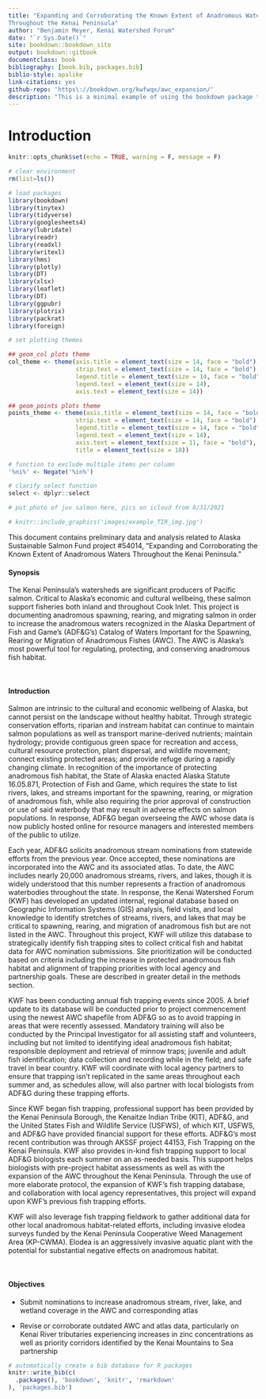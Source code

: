 ```yaml
--- 
title: "Expanding and Corroborating the Known Extent of Anadromous Waters
Throughout the Kenai Peninsula"
author: "Benjamin Meyer, Kenai Watershed Forum"
date: "`r Sys.Date()`"
site: bookdown::bookdown_site
output: bookdown::gitbook
documentclass: book
bibliography: [book.bib, packages.bib]
biblio-style: apalike
link-citations: yes
github-repo: 'https\://bookdown.org/kwfwqx/awc_expansion/'
description: "This is a minimal example of using the bookdown package to write a book. The output format for this example is bookdown::gitbook."
---
```



# Introduction

```r
knitr::opts_chunk$set(echo = TRUE, warning = F, message = F)

# clear environment
rm(list=ls())

# load packages
library(bookdown)
library(tinytex)
library(tidyverse)
library(googlesheets4)
library(lubridate)
library(readr)
library(readxl)
library(writexl)
library(hms)
library(plotly)
library(DT)
library(xlsx)
library(leaflet)
library(DT)
library(ggpubr)
library(plotrix)
library(packrat)
library(foreign)

# set plotting themes

## geom_col plots theme
col_theme <- theme(axis.title = element_text(size = 14, face = "bold"),
                   strip.text = element_text(size = 14, face = "bold"),
                   legend.title = element_text(size = 14, face = "bold"),
                   legend.text = element_text(size = 14),
                   axis.text = element_text(size = 14))

## geom_points plots theme
points_theme <- theme(axis.title = element_text(size = 14, face = "bold"),
                   strip.text = element_text(size = 14, face = "bold"),
                   legend.title = element_text(size = 14, face = "bold"),
                   legend.text = element_text(size = 14),
                   axis.text = element_text(size = 11, face = "bold"),
                   title = element_text(size = 18))

# function to exclude multiple items per column
'%ni%' <- Negate('%in%')

# clarify select function
select <- dplyr::select
```

```r

# put photo of juv salmon here, pics on icloud from 8/31/2021

# knitr::include_graphics('images/example_TIR_img.jpg')

```

This document contains preliminary data and analysis related to Alaska Sustainable Salmon Fund project #54014, "Expanding and Corroborating the Known Extent of Anadromous Waters Throughout the Kenai Peninsula."

#### Synopsis

The Kenai Peninsula's watersheds are significant producers of Pacific salmon. Critical to Alaska's economic and cultural wellbeing, these salmon support fisheries both inland and throughout Cook Inlet. This project is documenting anadromous spawning, rearing, and migrating salmon in order to increase the anadromous waters recognized in the Alaska Department of Fish and Game's (ADF&G's) Catalog of Waters Important for the Spawning, Rearing or Migration of Anadromous Fishes (AWC). The AWC is Alaska's most powerful tool for regulating, protecting, and conserving anadromous fish habitat.

<br>

#### Introduction

Salmon are intrinsic to the cultural and economic wellbeing of Alaska, but cannot persist on the landscape without healthy habitat. Through strategic conservation efforts, riparian and instream habitat can continue to maintain salmon populations as well as transport marine-derived nutrients; maintain hydrology; provide contiguous green space for recreation and access, cultural resource protection, plant dispersal, and wildlife movement; connect existing protected areas; and provide refuge during a rapidly changing climate. In recognition of the importance of protecting anadromous fish habitat, the State of Alaska enacted Alaska Statute 16.05.871, Protection of Fish and Game, which requires the state to list rivers, lakes, and streams important for the spawning, rearing, or migration of anadromous fish, while also requiring the prior approval of construction or use of said waterbody that may result in adverse effects on salmon populations. In response, ADF&G began overseeing the AWC whose data is now publicly hosted online for resource managers and interested members of the public to utilize.

Each year, ADF&G solicits anadromous stream nominations from statewide efforts from the previous year. Once accepted, these nominations are incorporated into the AWC and its associated atlas. To date, the AWC includes nearly 20,000 anadromous streams, rivers, and lakes, though it is widely understood that this number represents a fraction of anadromous waterbodies throughout the state. In response, the Kenai Watershed Forum (KWF) has developed an updated internal, regional database based on Geographic Information Systems (GIS) analysis, field visits, and local knowledge to identify stretches of streams, rivers, and lakes that may be critical to spawning, rearing, and migration of anadromous fish but are not listed in the AWC. Throughout this project, KWF will utilize this database to strategically identify fish trapping sites to collect critical fish and habitat data for AWC nomination submissions. Site prioritization will be conducted based on criteria including the increase in protected anadromous fish habitat and alignment of trapping priorities with local agency and partnership goals. These are described in greater detail in the methods section.

KWF has been conducting annual fish trapping events since 2005. A brief update to its database will be conducted prior to project commencement using the newest AWC shapefile from ADF&G so as to avoid trapping in areas that were recently assessed. Mandatory training will also be conducted by the Principal Investigator for all assisting staff and volunteers, including but not limited to identifying ideal anadromous fish habitat; responsible deployment and retrieval of minnow traps; juvenile and adult fish identification; data collection and recording while in the field; and safe travel in bear country. KWF will coordinate with local agency partners to ensure that trapping isn't replicated in the same areas throughout each summer and, as schedules allow, will also partner with local biologists from ADF&G during these trapping efforts.

Since KWF began fish trapping, professional support has been provided by the Kenai Peninsula Borough, the Kenaitze Indian Tribe (KIT), ADF&G, and the United States Fish and Wildlife Service (USFWS), of which KIT, USFWS, and ADF&G have provided financial support for these efforts. ADF&G's most recent contribution was through AKSSF project 44153, Fish Trapping on the Kenai Peninsula. KWF also provides in-kind fish trapping support to local ADF&G biologists each summer on an as-needed basis. This support helps biologists with pre-project habitat assessments as well as with the expansion of the AWC throughout the Kenai Peninsula. Through the use of more elaborate protocol, the expansion of KWF's fish trapping database, and collaboration with local agency representatives, this project will expand upon KWF's previous fish trapping efforts.

KWF will also leverage fish trapping fieldwork to gather additional data for other local anadromous habitat-related efforts, including invasive elodea surveys funded by the Kenai Peninsula Cooperative Weed Management Area (KP-CWMA). Elodea is an aggressively invasive aquatic plant with the potential for substantial negative effects on anadromous habitat.

<br>

#### Objectives

-   Submit nominations to increase anadromous stream, river, lake, and wetland coverage in the AWC and corresponding atlas

-   Revise or corroborate outdated AWC and atlas data, particularly on Kenai River tributaries experiencing increases in zinc concentrations as well as priority corridors identified by the Kenai Mountains to Sea partnership

```r
# automatically create a bib database for R packages
knitr::write_bib(c(
  .packages(), 'bookdown', 'knitr', 'rmarkdown'
), 'packages.bib')
```
